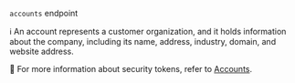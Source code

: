 `accounts` endpoint

ℹ️ An account represents a customer organization, and it holds information about the company, including its name, address, industry, domain, and website address.

📌 For more information about security tokens, refer to [Accounts](https://docs.devrev.ai/product/grow#-account).